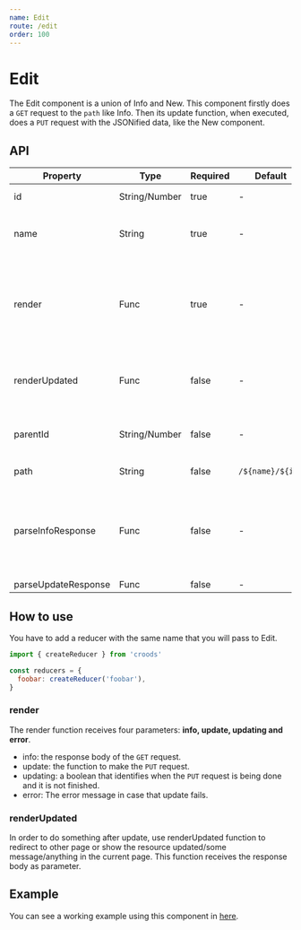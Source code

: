 ```yaml
---
name: Edit
route: /edit
order: 100
---
```


# Edit

The Edit component is a union of Info and New.
This component firstly does a `GET` request to the `path` like Info. Then its update function, when executed, does a `PUT` request with the JSONified data, like the New component.


## API

|Property|Type|Required|Default|Description|
|--- |--- |--- |--- |--- |
|id|String/Number|true|-|Ex: 1234 or '1234'|
|name|String|true|-|Defines the deep properties used in the component. Ex: foo.bar|
|render|Func|true|-|A function returning a React Node. Ex: ({ info = {}, update = (id, ...attributes), updating = bool, error }, props) -> < JSX />|
|renderUpdated|Func|false|-|A function returning a React Node. Ex: (updated = {}) -> < JSX />|
|parentId|String/Number|false|-|Parent element's Id, for more specificity in changes.|
|path|String|false|`/${name}/${id}`|Ex: /foo/bar-_12?&=|
|parseInfoResponse|Func|false|-|Parse specific responses to adjust the API to croods patterns. Ex: (json, response, requestAttributes) -> Object|
|parseUpdateResponse|Func|false|-||

## How to use

You have to add a reducer with the same name that you will pass to Edit.

```javascript
import { createReducer } from 'croods'

const reducers = {
  foobar: createReducer('foobar'),
}
```

### render

The render function receives four parameters: **info, update, updating and error**.

- info: the response body of the `GET` request.
- update: the function to make the `PUT` request.
- updating: a boolean that identifies when the `PUT` request is being done and it is not finished.
- error: The error message in case that update fails.

### renderUpdated

In order to do something after update, use renderUpdated function to
 redirect to other page or show the resource updated/some message/anything in the current page.
 This function receives the response body as parameter.


## Example

You can see a working example using this component in [here](https://github.com/SeasonedSoftware/croods/blob/master/example/src/colors/Edit.js).
